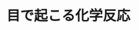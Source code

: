 ﻿---
title: "目で起こる化学反応"
category: "生命理工学院"
vol: 83
interviewee: "大谷 弘之"
url: "http://t2r2.star.titech.ac.jp/cgi-bin/researcherinfo.cgi?q_researcher_content_number=b881c52c7dacf1a2db6978b02ecef0bf"
tags: ["化学","反応","細胞","観測","工夫"]
pdf: "83-4-otani.pdf"
career: ""
preface: "大谷研究室は、ものを見る際に目の細胞で起こる化学反応であるレチナールの異性化について研究している。この反応は観測しにくい反応であるため、観測方法を工夫する必要がある。本稿ではレチナールとは何か説明した後、レチナールの異性化の観測方法について詳しく述べ、研究の進展と異性化が秘める可能性についても見ていく。"
---
